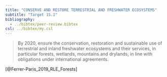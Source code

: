 ```yaml
---
title: "CONSERVE AND RESTORE TERRESTRIAL AND FRESHWATER ECOSYSTEMS"
subtitle: "Target 15.1"
bibliography: 
  - ../bibtex/peer-review.bibtex
csl: ../bibtex/my.csl
---
```


> By 2020, ensure the conservation, restoration and sustainable use of terrestrial and inland freshwater ecosystems and their services, in particular forests, wetlands, mountains and drylands, in line with obligations under international agreements.

[@Ferrer-Paris_2019_RLE_Forests]